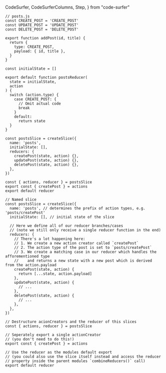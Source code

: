 CodeSurfer,
CodeSurferColumns,
Step,
} from "code-surfer"


<CodeSurfer>

```tsx title="Redux slices (ducks)" subtitle="Prior to RTK"
// posts.js
const CREATE_POST = 'CREATE_POST'
const UPDATE_POST = 'UPDATE_POST'
const DELETE_POST = 'DELETE_POST'

export function addPost(id, title) {
  return {
    type: CREATE_POST,
    payload: { id, title },
  }
}

const initialState = []

export default function postsReducer(
  state = initialState,
  action
) {
  switch (action.type) {
    case CREATE_POST: {
      // Omit actual code
      break
    }
    default:
      return state
  }
}
```

```tsx title="Redux slices (ducks)" subtitle="With createSlice()"
const postsSlice = createSlice({
  name: 'posts',
  initialState: [],
  reducers: {
    createPost(state, action) {},
    updatePost(state, action) {},
    deletePost(state, action) {},
  },
})

const { actions, reducer } = postsSlice
export const { createPost } = actions
export default reducer
```

```tsx title="Redux slices (ducks)"
// Named slice
const postsSlice = createSlice({
  name: 'posts', // determines the prefix of action types, e.g. 'posts/createPost'
  initialState: [], // initial state of the slice

  // Here we define all of our reducer branches/cases
  // (note we still only receive a single reducer function in the end)
  reducers: {
    // There's a lot happening here:
    // 1. We create a new action creator called `createPost`
    // 2. The action type of the post is set to `posts/createPost`
    // 3. We create a matching case in our reducer which handles the afforementioned type
    //    and returns a new state with a new post which is derived from the action.payload
    createPost(state, action) {
      return [...state, action.payload]
    },
    updatePost(state, action) {
      // ...
    },
    deletePost(state, action) {
      // ...
    },
  },
})

// Destructure acionCreators and the reducer of this slices
const { actions, reducer } = postsSlice

// Seperately export a single actionCreator
// (you don't need to do this!)
export const { createPost } = actions

// Use the reducer as the modules default export
// (you could also use the slice itself instead and access the reducer
// property inside the parent modules `combineReducers()` call)
export default reducer
```

```diff 1:3

```

```diff 4

```

```diff 6:8

```

```diff 9:16

```

```diff 26:27

```

```diff 28:31

```

```diff 33:36

```

</CodeSurfer>
